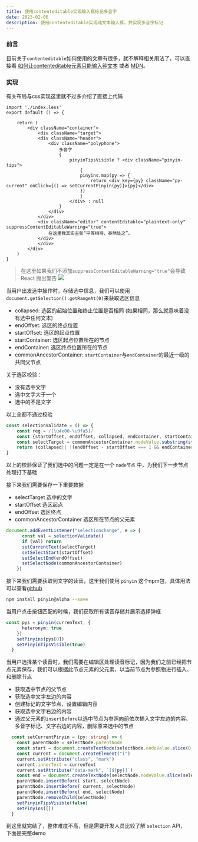 ```yaml
---
title: 使用contenteditable实现输入框标记多音字
date: 2023-02-06
description: 使用contenteditable实现纯文本输入框，并实现多音字标记
---
```


### 前言

目前关于`contenteditable`如何使用的文章有很多，就不解释相关用法了，可以直接看 [如何让contenteditable元素只能输入纯文本](https://www.zhangxinxu.com/wordpress/2016/01/contenteditable-plaintext-only/) 或者
[MDN](https://developer.mozilla.org/zh-CN/docs/Web/API/HTMLElement/contentEditable)。

### 实现

有关布局与css实现这里就不过多介绍了直接上代码

```tsx
import './index.less'
export default () => {

    return (
        <div className="container">
            <div className="target">
            <div className="header">
                <div className="polyphone">
                    多音字
                    {
                        pinyinTipsVisible ? <div className="pinyin-tips">
                            {
                            pinyins.map(py => {
                                return <div key={py} className="py-current" onClick={() => setCurrentPinyin(py)}>{py}</div>
                            })
                            }
                        </div> : null
                    }
                </div>
            </div>
            <div className="editor" contentEditable="plaintext-only" suppressContentEditableWarning="true">
                在这里我其实主张“平等相待，泰然处之”。
            </div>
            </div>
        </div>
    )
}
```

> 在这里如果我们不添加`suppressContentEditableWarning="true"`会导致 React 抛出警告
![](https://image.liuyongzhi.cn/imagespolyphonic-word-react-error.png)

当用户出发选中操作时，存储选中信息，我们可以使用`document.getSelection().getRangeAt(0)`来获取选区信息
- collapsed: 选区的起始位置和终止位置是否相同 (如果相同，那么就意味着没有选中任何文本)
- endOffset: 选区的终点位置
- startOffset: 选区的起点位置
- startContainer: 选区起点位置所在的节点
- endContainer: 选区终点位置所在的节点
- commonAncestorContainer: `startContainer`与`endContainer`的最近一级的共同父节点

关于选区校验：
- 没有选中文字
- 选中文字大于一个
- 选中的不是文字

以上全都不通过校验
```ts
const selectionValidate = () => {
    const reg = /[\u4e00-\u9fa5]/
    const {startOffset, endOffset, collapsed, endContainer, startContainer, commonAncestorContainer} = document.getSelection().getRangeAt(0)
    const selectTarget = commonAncestorContainer.nodeValue.substring(startOffset, endOffset)
    return (collapsed|| !(endOffset - startOffset === 1 && endContainer === startContainer) || !reg.test(selectTarget))
}
```

以上的校验保证了我们选中的问题一定是在一个 `node节点` 中，为我们下一步节点处理打下基础

接下来我们需要保存一下重要数据
- selectTarget 选中的文字
- startOffset 选区起点
- endOffset 选区终点
- commonAncestorContainer 选区所在节点的父元素
```ts
document.addEventListener("selectionchange", e => {
      const val = selectionValidate()
      if (val) return
      setCurrentText(selectTarget)
      setSelectStart(startOffset)
      setSelectEnd(endOffset)
      setSelectNode(commonAncestorContainer)
    })
```

接下来我们需要获取到文字的读音，这里我们使用 `pinyin` 这个npm包，具体用法可以查看[github](https://github.com/hotoo/pinyin)

```sh
npm install pinyin@alpha --save
```

当用户点击按钮匹配的时候，我们获取所有读音存储并展示选择弹框

```ts
const pys = pinyin(currenText, {
      heteronym: true
    })
    setPinyins(pys[0])
    setPinyinTipsVisible(true)
  }
```

当用户选择某个读音时，我们需要在编辑区处理读音标记，因为我们之前已经把节点元素保存，我们可以根据此节点元素的父元素，以当前节点为参照物进行插入、和删除节点
- 获取选中节点的父节点
- 获取选中文字左边的内容
- 创建标记的文字节点，设置编辑内容
- 获取选中文字右边的内容
- 通过父元素的`insertBefore`以选中节点为参照向前依次插入文字左边的内容、多音字标记、文字右边的内容，删除原来选中的节点

```ts
  const setCurrentPinyin = (py: string) => {
    const parentNode = selectNode.parentNode
    const start = document.createTextNode(selectNode.nodeValue.slice(0, selectStart))
    const current = document.createElement("i")
    current.setAttribute("class", "mark")
    current.innerText = currenText
    current.setAttribute("data-mark", `[${py}]`)
    const end = document.createTextNode(selectNode.nodeValue.slice(selectEnd))
    parentNode.insertBefore( start, selectNode)
    parentNode.insertBefore( current, selectNode)
    parentNode.insertBefore( end, selectNode)
    parentNode.removeChild(selectNode)
    setPinyinTipsVisible(false)
    setPinyins([])
  }
```

到这里就完结了，整体难度不高，但是需要开发人员比较了解 `selection` API， 下面是完整demo

<ContenteditableEitorMark />
